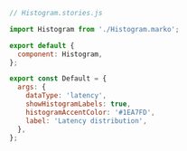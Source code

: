 ```js
// Histogram.stories.js

import Histogram from './Histogram.marko';

export default {
  component: Histogram,
};

export const Default = {
  args: {
    dataType: 'latency',
    showHistogramLabels: true,
    histogramAccentColor: '#1EA7FD',
    label: 'Latency distribution',
  },
};
```
